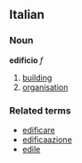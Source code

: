 ==Italian==
===Noun===
'''edificio''' ''f''

# [[building]]
# [[organisation]]

===Related terms===
*[[edificare]]
*[[edificaazione]]
*[[edile]]